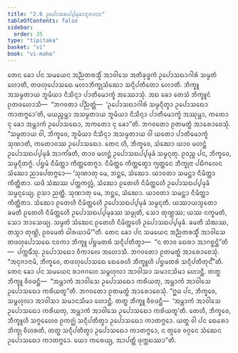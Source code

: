 ```yaml
---
title: "2.6 ᩏᨸᩮᩣᩈᨳᨸ᩠ᨸᨾᩩᨡᩣᨶᩩᨩᩣᨶᨶ"
tableOfContents: false
sidebar:
  order: 35
type: "tipitaka"
basket: "vi"
book: "vi-maha"
---
```



<DynamicBreadcrumb />

<Division number="142" book="vi-maha">

<Paragraph number="602" book="vi-maha">
ᨲᩮᨶ ᨡᩮᩣ ᨸᨶ ᩈᨾᨿᩮᨶ ᩋᨬ᩠ᨬᨲᩁᩈ᩠ᨾᩥᩴ ᩋᩣᩅᩤᩈᩮ ᩋᨲᩥᨡᩩᨴ᩠ᨴᨠᩴ ᩏᨸᩮᩣᩈᨳᩣᨣᩤᩁᩴ ᩈᨾ᩠ᨾᨲᩴ ᩉᩮᩣᨲᩥ, ᨲᨴᩉᩩᨸᩮᩣᩈᨳᩮ ᨾᩉᩣᨽᩥᨠ᩠ᨡᩩᩈᩴᨥᩮᩣ ᩈᨶ᩠ᨶᩥᨸᨲᩥᨲᩮᩣ ᩉᩮᩣᨲᩥ. ᨽᩥᨠ᩠ᨡᩪ ᩋᩈᨾ᩠ᨾᨲᩣᨿ ᨽᩪᨾᩥᨿᩣ ᨶᩥᩈᩥᨶ᩠ᨶᩣ ᨸᩣᨲᩥᨾᩮᩣᨠ᩠ᨡᩴ ᩋᩔᩮᩣᩈᩩᩴ. ᩋᨳ ᨡᩮᩣ ᨲᩮᩈᩴ ᨽᩥᨠ᩠ᨡᩪᨶᩴ ᩑᨲᨴᩉᩮᩣᩈᩥ—  “ᨽᨣᩅᨲᩣ ᨸᨬ᩠ᨬᨲ᩠ᨲᩴ—  ‘ᩏᨸᩮᩣᩈᨳᩣᨣᩤᩁᩴ ᩈᨾ᩠ᨾᨶ᩠ᨶᩥᨲ᩠ᩅᩣ ᩏᨸᩮᩣᩈᨳᩮᩣ ᨠᩣᨲᨻ᩠ᨻᩮᩣ’ᨲᩥ, ᨾᨿᨬ᩠ᨧᨾ᩠ᩉᩣ ᩋᩈᨾ᩠ᨾᨲᩣᨿ ᨽᩪᨾᩥᨿᩣ ᨶᩥᩈᩥᨶ᩠ᨶᩣ ᨸᩣᨲᩥᨾᩮᩣᨠ᩠ᨡᩴ ᩋᩔᩩᨾ᩠ᩉᩣ, ᨠᨲᩮᩣ ᨶᩩ ᨡᩮᩣ ᩋᨾ᩠ᩉᩣᨠᩴ ᩏᨸᩮᩣᩈᨳᩮᩣ, ᩋᨠᨲᩮᩣ ᨶᩩ ᨡᩮᩣ”ᨲᩥ. ᨽᨣᩅᨲᩮᩣ ᩑᨲᨾᨲ᩠ᨳᩴ ᩋᩣᩁᩮᩣᨧᩮᩈᩩᩴ. “ᩈᨾ᩠ᨾᨲᩣᨿ ᩅᩤ, ᨽᩥᨠ᩠ᨡᩅᩮ, ᨽᩪᨾᩥᨿᩣ ᨶᩥᩈᩥᨶ᩠ᨶᩣ ᩋᩈᨾ᩠ᨾᨲᩣᨿ ᩅᩤ ᨿᨲᩮᩣ ᨸᩣᨲᩥᨾᩮᩣᨠ᩠ᨡᩴ ᩈᩩᨱᩣᨲᩥ, ᨠᨲᩮᩣᩅᩔ ᩏᨸᩮᩣᩈᨳᩮᩣ. ᨲᩮᨶ ᩉᩥ, ᨽᩥᨠ᩠ᨡᩅᩮ, ᩈᩴᨥᩮᩣ ᨿᩣᩅ ᨾᩉᨶ᩠ᨲᩴ ᩏᨸᩮᩣᩈᨳᨸ᩠ᨸᨾᩩᨡᩴ ᩋᩣᨠᩘᨡᨲᩥ, ᨲᩣᩅ ᨾᩉᨶ᩠ᨲᩴ ᩏᨸᩮᩣᩈᨳᨸ᩠ᨸᨾᩩᨡᩴ ᩈᨾ᩠ᨾᨶ᩠ᨶᨲᩩ. ᩑᩅᨬ᩠ᨧ ᨸᨶ, ᨽᩥᨠ᩠ᨡᩅᩮ, ᩈᨾ᩠ᨾᨶ᩠ᨶᩥᨲᨻ᩠ᨻᩴ. ᨸᨮᨾᩴ ᨶᩥᨾᩥᨲ᩠ᨲᩣ ᨠᩥᨲ᩠ᨲᩮᨲᨻ᩠ᨻᩣ. ᨶᩥᨾᩥᨲ᩠ᨲᩮ ᨠᩥᨲ᩠ᨲᩮᨲ᩠ᩅᩣ ᨻ᩠ᨿᨲ᩠ᨲᩮᨶ ᨽᩥᨠ᩠ᨡᩩᨶᩣ ᨸᨭᩥᨻᩃᩮᨶ ᩈᩴᨥᩮᩣ ᨬᩣᨸᩮᨲᨻ᩠ᨻᩮᩣ—
</Paragraph>

<Paragraph number="603" book="vi-maha">
‘ᩈᩩᨱᩣᨲᩩ ᨾᩮ, ᨽᨶ᩠ᨲᩮ, ᩈᩴᨥᩮᩣ. ᨿᩣᩅᨲᩣ ᩈᨾᨶ᩠ᨲᩣ ᨶᩥᨾᩥᨲ᩠ᨲᩣ ᨠᩥᨲ᩠ᨲᩥᨲᩣ. ᨿᨴᩥ ᩈᩴᨥᩔ ᨸᨲ᩠ᨲᨠᩃᩖᩴ, ᩈᩴᨥᩮᩣ ᩑᨲᩮᩉᩥ ᨶᩥᨾᩥᨲ᩠ᨲᩮᩉᩥ ᩏᨸᩮᩣᩈᨳᨸ᩠ᨸᨾᩩᨡᩴ ᩈᨾ᩠ᨾᨶ᩠ᨶᩮᨿ᩠ᨿ. ᩑᩈᩣ ᨬᨲ᩠ᨲᩥ.
</Paragraph>

<Paragraph number="604" book="vi-maha">
ᩈᩩᨱᩣᨲᩩ ᨾᩮ, ᨽᨶ᩠ᨲᩮ, ᩈᩴᨥᩮᩣ. ᨿᩣᩅᨲᩣ ᩈᨾᨶ᩠ᨲᩣ ᨶᩥᨾᩥᨲ᩠ᨲᩣ ᨠᩥᨲ᩠ᨲᩥᨲᩣ. ᩈᩴᨥᩮᩣ ᩑᨲᩮᩉᩥ ᨶᩥᨾᩥᨲ᩠ᨲᩮᩉᩥ ᩏᨸᩮᩣᩈᨳᨸ᩠ᨸᨾᩩᨡᩴ ᩈᨾ᩠ᨾᨶ᩠ᨶᨲᩥ. ᨿᩔᩣᨿᩈ᩠ᨾᨲᩮᩣ ᨡᨾᨲᩥ ᩑᨲᩮᩉᩥ ᨶᩥᨾᩥᨲ᩠ᨲᩮᩉᩥ ᩏᨸᩮᩣᩈᨳᨸ᩠ᨸᨾᩩᨡᩔ ᩈᨾ᩠ᨾᩩᨲᩥ, ᩈᩮᩣ ᨲᩩᨱ᩠ᩉᩔ; ᨿᩔ ᨶᨠ᩠ᨡᨾᨲᩥ, ᩈᩮᩣ ᨽᩣᩈᩮᨿ᩠ᨿ. ᩈᨾ᩠ᨾᨲᩴ ᩈᩴᨥᩮᨶ ᩑᨲᩮᩉᩥ ᨶᩥᨾᩥᨲ᩠ᨲᩮᩉᩥ ᩏᨸᩮᩣᩈᨳᨸ᩠ᨸᨾᩩᨡᩴ. ᨡᨾᨲᩥ ᩈᩴᨥᩔ, ᨲᩈ᩠ᨾᩣ ᨲᩩᨱ᩠ᩉᩦ, ᩑᩅᨾᩮᨲᩴ ᨵᩤᩁᨿᩣᨾᩦ’”ᨲᩥ.
</Paragraph>

<Paragraph number="605" book="vi-maha">
ᨲᩮᨶ ᨡᩮᩣ ᨸᨶ ᩈᨾᨿᩮᨶ ᩋᨬ᩠ᨬᨲᩁᩈ᩠ᨾᩥᩴ ᩋᩣᩅᩤᩈᩮ ᨲᨴᩉᩩᨸᩮᩣᩈᨳᩮ ᨶᩅᨠᩣ ᨽᩥᨠ᩠ᨡᩪ ᨸᨮᨾᨲᩁᩴ ᩈᨶ᩠ᨶᩥᨸᨲᩥᨲ᩠ᩅᩣ—  “ᨶ ᨲᩣᩅ ᨳᩮᩁᩣ ᩋᩣᨣᨧ᩠ᨨᨶ᩠ᨲᩦ”ᨲᩥ—  ᨸᨠ᩠ᨠᨾᩥᩴᩈᩩ. ᩏᨸᩮᩣᩈᨳᩮᩣ ᩅᩥᨠᩣᩃᩮ ᩋᩉᩮᩣᩈᩥ. ᨽᨣᩅᨲᩮᩣ ᩑᨲᨾᨲ᩠ᨳᩴ ᩋᩣᩁᩮᩣᨧᩮᩈᩩᩴ. “ᩋᨶᩩᨩᩣᨶᩣᨾᩥ, ᨽᩥᨠ᩠ᨡᩅᩮ, ᨲᨴᩉᩩᨸᩮᩣᩈᨳᩮ ᨳᩮᩁᩮᩉᩥ ᨽᩥᨠ᩠ᨡᩪᩉᩥ ᨸᨮᨾᨲᩁᩴ ᩈᨶ᩠ᨶᩥᨸᨲᩥᨲᩩᨶ᩺”ᨲᩥ.
</Paragraph>

<Paragraph number="606" book="vi-maha">
ᨲᩮᨶ ᨡᩮᩣ ᨸᨶ ᩈᨾᨿᩮᨶ ᩁᩣᨩᨣᩉᩮ ᩈᨾ᩠ᨻᩉᩩᩃᩣ ᩋᩣᩅᩤᩈᩣ ᩈᨾᩣᨶᩈᩦᨾᩣ ᩉᩮᩣᨶ᩠ᨲᩥ. ᨲᨲ᩠ᨳ ᨽᩥᨠ᩠ᨡᩪ ᩅᩥᩅᨴᨶ᩠ᨲᩥ—  “ᩋᨾ᩠ᩉᩣᨠᩴ ᩋᩣᩅᩤᩈᩮ ᩏᨸᩮᩣᩈᨳᩮᩣ ᨠᩁᩦᨿᨲᩩ, ᩋᨾ᩠ᩉᩣᨠᩴ ᩋᩣᩅᩤᩈᩮ ᩏᨸᩮᩣᩈᨳᩮᩣ ᨠᩁᩦᨿᨲᩪ”ᨲᩥ. ᨽᨣᩅᨲᩮᩣ ᩑᨲᨾᨲ᩠ᨳᩴ ᩋᩣᩁᩮᩣᨧᩮᩈᩩᩴ. “ᩍᨵ ᨸᨶ, ᨽᩥᨠ᩠ᨡᩅᩮ, ᩈᨾ᩠ᨻᩉᩩᩃᩣ ᩋᩣᩅᩤᩈᩣ ᩈᨾᩣᨶᩈᩦᨾᩣ ᩉᩮᩣᨶ᩠ᨲᩥ. ᨲᨲ᩠ᨳ ᨽᩥᨠ᩠ᨡᩪ ᩅᩥᩅᨴᨶ᩠ᨲᩥ—  ‘ᩋᨾ᩠ᩉᩣᨠᩴ ᩋᩣᩅᩤᩈᩮ ᩏᨸᩮᩣᩈᨳᩮᩣ ᨠᩁᩦᨿᨲᩩ, ᩋᨾ᩠ᩉᩣᨠᩴ ᩋᩣᩅᩤᩈᩮ ᩏᨸᩮᩣᩈᨳᩮᩣ ᨠᩁᩦᨿᨲᩪ’ᨲᩥ. ᨲᩮᩉᩥ, ᨽᩥᨠ᩠ᨡᩅᩮ, ᨽᩥᨠ᩠ᨡᩪᩉᩥ ᩈᨻ᩠ᨻᩮᩉᩮᩅ ᩑᨠᨩ᩠ᨫᩴ ᩈᨶ᩠ᨶᩥᨸᨲᩥᨲ᩠ᩅᩣ ᩏᨸᩮᩣᩈᨳᩮᩣ ᨠᩣᨲᨻ᩠ᨻᩮᩣ. ᨿᨲ᩠ᨳ ᩅᩤ ᨸᨶ ᨳᩮᩁᩮᩣ ᨽᩥᨠ᩠ᨡᩩ ᩅᩥᩉᩁᨲᩥ, ᨲᨲ᩠ᨳ ᩈᨶ᩠ᨶᩥᨸᨲᩥᨲ᩠ᩅᩣ ᩏᨸᩮᩣᩈᨳᩮᩣ ᨠᩣᨲᨻ᩠ᨻᩮᩣ, ᨶ ᨲ᩠ᩅᩮᩅ ᩅᨣ᩠ᨣᩮᨶ ᩈᩴᨥᩮᨶ ᩏᨸᩮᩣᩈᨳᩮᩣ ᨠᩣᨲᨻ᩠ᨻᩮᩣ. ᨿᩮᩣ ᨠᩁᩮᨿ᩠ᨿ, ᩋᩣᨸᨲ᩠ᨲᩥ ᨴᩩᨠ᩠ᨠᨭᩔᩣ”ᨲᩥ.
</Paragraph>
</Division>